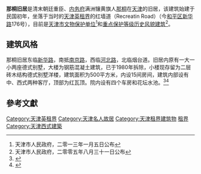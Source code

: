 {{文物保护单位
| 级别 = 省级
| 省区市 = 天津市
| 名称 = 那桐旧居
| 图片 = [[File:那桐旧宅.jpg|200px]] |
| 编号 = 4-54
| 分类 = 近现代重要史迹及代表性建筑
| 时代 = 中华民国
| 所在 = [[天津市|天津市]][[和平区_(天津市)|和平区]]
| 登录 = 2013年1月5日
}}
'''那桐旧居'''是清末朝廷重臣、[[内务府|内务府]]满洲镶黄旗人[[那桐|那桐]]在[[天津|天津]]的旧居，该建筑始建于民国初年，坐落于当时的[[天津英租界|天津英租界]]的红墙道（Recreatin Road）（今[[和平区_(天津市)|和平区]][[新华路_(天津)|新华路]]176号），目前是[[天津市文物保护单位|天津市文物保护单位]]<ref>天津市人民政府，二零一三年一月五日公布</ref>和[[天津历史风貌建筑|重点保护等级历史风貌建筑]]<ref>天津市人民政府，二零零五年八月三十一日公布</ref>。

== 建筑风格 ==
{{天津历史风貌建筑| 
省区市 = 天津市 | 
名称 = 那桐旧宅 | 
图片 = [[File:那桐旧宅铭牌.jpg|200px]] | 
编号 = 0120092 | 
等级 = 重点保护 |
时代 = 1920年 |
所在 = [[天津市|天津市]][[和平区_(天津市)|和平区]] |
公布 = 2005年8月31日 |
}} 
	 
那桐旧居东临[[新华路_(天津)|新华路]]，南抵[[南京路_(天津)|南京路]]，西临[[河北路_(天津)|河北路]]，北临烟台道。旧居内原有一大一小两座德式别墅，大楼为钢筋混凝土建筑，已于1980年拆除，小楼现存留为二层砖木结构德式别墅洋楼，建筑面积为500平方米，内设15间房间，建筑内部设有中、西式两种客厅，顶部为红瓦顶。院内设有四个车房和花坛水池。<ref>{{Cite web |url=http://dlibrary.tjl.tj.cn/mrgj/na-tong/jzfg---nt.htm |title=那桐旧居 |access-date=2010-12-20 |archive-date=2008-03-15 |archive-url=https://web.archive.org/web/20080315092809/http://dlibrary.tjl.tj.cn/mrgj/na-tong/jzfg---nt.htm |dead-url=yes }}</ref><ref>{{Cite web |url=http://cul.sohu.com/20101013/n275596850.shtml |title=新华路176号那桐旧居：军机大臣曾是“追星族” |access-date=2010-12-20 |archive-date=2021-04-15 |archive-url=https://web.archive.org/web/20210415114108/https://cul.sohu.com/20101013/n275596850.shtml |dead-url=no }}</ref>

== 參考文獻 == 
<div class="references-small"> 
<references /> 
</div> 

{{天津市名人故居}}
{{天津市文物保护单位}}

[[Category:天津英租界|Category:天津英租界]] 
[[Category:天津名人故居|Category:天津名人故居]] 
[[Category:天津租界建筑物|Category:天津租界建筑物]] 
[[Category:中国近代建筑|租界]]
[[Category:天津西式建築|Category:天津西式建築]]